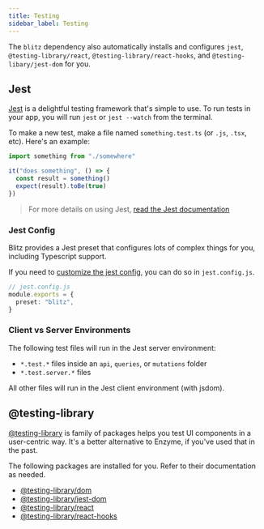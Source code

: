 ```yaml
---
title: Testing
sidebar_label: Testing
---
```


The `blitz` dependency also automatically installs and configures `jest`, `@testing-library/react`, `@testing-library/react-hooks`, and `@testing-libary/jest-dom` for you.

## Jest

[Jest](https://jestjs.io/) is a delightful testing framework that's simple to use. To run tests in your app, you will run `jest` or `jest --watch` from the terminal.

To make a new test, make a file named `something.test.ts` (or `.js`, `.tsx`, etc). Here's an example:

```ts
import something from "./somewhere"

it("does something", () => {
  const result = something()
  expect(result).toBe(true)
})
```

> For more details on using Jest, [read the Jest documentation](https://jestjs.io/docs/en/using-matchers)

### Jest Config

Blitz provides a Jest preset that configures lots of complex things for you, including Typescript support.

If you need to [customize the jest config](https://jestjs.io/docs/en/configuration), you can do so in `jest.config.js`.

```ts
// jest.config.js
module.exports = {
  preset: "blitz",
}
```

### Client vs Server Environments

The following test files will run in the Jest server environment:

- `*.test.*` files inside an `api`, `queries`, or `mutations` folder
- `*.test.server.*` files

All other files will run in the Jest client environment (with jsdom).

## @testing-library

[@testing-library](https://testing-library.com/docs/) is family of packages helps you test UI components in a user-centric way. It's a better alternative to Enzyme, if you've used that in the past.

The following packages are installed for you. Refer to their documentation as needed.

- [@testing-library/dom](https://testing-library.com/docs/dom-testing-library/intro)
- [@testing-library/jest-dom](https://testing-library.com/docs/ecosystem-jest-dom)
- [@testing-library/react](https://testing-library.com/docs/react-testing-library/intro)
- [@testing-library/react-hooks](https://react-hooks-testing-library.com/)
